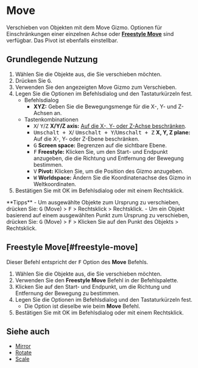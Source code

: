 
# Move

<Reference shortcut="G" command="Move" button="Links von der Befehlsleiste" />

Verschieben von Objekten mit dem Move Gizmo. Optionen für Einschränkungen einer einzelnen Achse oder [**Freestyle Move**](#freestyle-move) sind verfügbar. Das Pivot ist ebenfalls einstellbar.

## Grundlegende Nutzung

1. Wählen Sie die Objekte aus, die Sie verschieben möchten.
2. Drücken Sie <kbd>G</kbd>.
3. Verwenden Sie den angezeigten Move Gizmo zum Verschieben.
4. Legen Sie die Optionen im Befehlsdialog und den Tastaturkürzeln fest.
   - <Kst>Befehlsdialog</Kst>
      - **XYZ:** Geben Sie die Bewegungsmenge für die X-, Y- und Z-Achsen an.
   - <Kst>Tastenkombinationen</Kst>
      - <kbd>X</kbd>/ <kbd>Y</kbd>/<kbd>Z</kbd> **X/Y/Z axis:** [Auf die X-, Y- oder Z-Achse beschränken](/tool/sketching-essentials#constrain-to-an-axis).
      - <kbd>Umschalt + X</kbd>/ <kbd>Umschalt + Y</kbd>/<kbd>Umschalt + Z</kbd> **X, Y, Z plane:** Auf die X-, Y- oder Z-Ebene beschränken.
      - <kbd>G</kbd> **Screen space:** Begrenzen auf die sichtbare Ebene.
      - <kbd>F</kbd> **Freestyle:** Klicken Sie, um den Start- und Endpunkt anzugeben, die die Richtung und Entfernung der Bewegung bestimmen.
      - <kbd>V</kbd> **Pivot:** Klicken Sie, um die Position des Gizmo anzugeben.
      - <kbd>W</kbd> **Worldspace:** Ändern Sie die Koordinatenachse des Gizmo in Weltkoordinaten.
4. Bestätigen Sie mit OK im Befehlsdialog oder mit einem Rechtsklick.

<Callout type="info" emoji="💡">
**Tipps**
- Um ausgewählte Objekte zum Ursprung zu verschieben, drücken Sie: <kbd>G</kbd> (Move) > <kbd>F</kbd> > Rechtsklick > Rechtsklick.
- Um ein Objekt basierend auf einem ausgewählten Punkt zum Ursprung zu verschieben, drücken Sie: <kbd>G</kbd> (Move) > <kbd>F</kbd> > Klicken Sie auf den Punkt des Objekts > Rechtsklick.
</Callout>

## Freestyle Move[#freestyle-move]

Dieser Befehl entspricht der <kbd>F</kbd> Option des **Move** Befehls.

1. Wählen Sie die Objekte aus, die Sie verschieben möchten.
2. Verwenden Sie den **Freestyle Move** Befehl in der Befehlspalette.
3. Klicken Sie auf den Start- und Endpunkt, um die Richtung und Entfernung der Bewegung zu bestimmen.
4. Legen Sie die Optionen im Befehlsdialog und den Tastaturkürzeln fest.
   - Die Option ist dieselbe wie beim **Move** Befehl.
4. Bestätigen Sie mit OK im Befehlsdialog oder mit einem Rechtsklick.

<VideoPlayer fileName="freestyle-move"/>

## Siehe auch
- [Mirror](mirror)
- [Rotate](rotate)
- [Scale](scale)